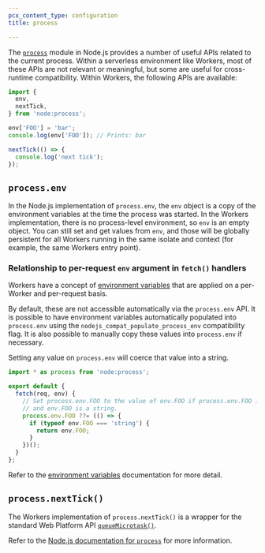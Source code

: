```yaml
---
pcx_content_type: configuration
title: process

---
```



<Render file="nodejs-compat-howto" />

The [`process`](https://nodejs.org/dist/latest-v19.x/docs/api/process.html) module in Node.js provides a number of useful APIs related to the current process. Within a serverless environment like Workers, most of these APIs are not relevant or meaningful, but some are useful for cross-runtime compatibility. Within Workers, the following APIs are available:

```js
import {
  env,
  nextTick,
} from 'node:process';

env['FOO'] = 'bar';
console.log(env['FOO']); // Prints: bar

nextTick(() => {
  console.log('next tick');
});
```

## `process.env`

In the Node.js implementation of `process.env`, the `env` object is a copy of the environment variables at the time the process was started. In the Workers implementation, there is no process-level environment, so `env` is an empty object. You can still set and get values from `env`, and those will be globally persistent for all Workers running in the same isolate and context (for example, the same Workers entry point).

### Relationship to per-request `env` argument in `fetch()` handlers

Workers have a concept of [environment variables](/workers/configuration/environment-variables/) that are applied on a per-Worker and per-request basis.

By default, these are not accessible automatically via the `process.env` API. It is
possible to have environment variables automatically populated into `process.env` using
the `nodejs_compat_populate_process_env` compatibility flag. It is also possible to
manually copy these values into `process.env` if necessary.

Setting any value on `process.env` will coerce that value into a string.

```js
import * as process from 'node:process';

export default {
  fetch(req, env) {
    // Set process.env.FOO to the value of env.FOO if process.env.FOO is not already set
    // and env.FOO is a string.
    process.env.FOO ??= (() => {
      if (typeof env.FOO === 'string') {
        return env.FOO;
      }
    })();
  }
};
```

Refer to the [environment variables](/workers/configuration/environment-variables/)
documentation for more detail.

## `process.nextTick()`

The Workers implementation of `process.nextTick()` is a wrapper for the standard Web Platform API [`queueMicrotask()`](https://developer.mozilla.org/en-US/docs/Web/API/WindowOrWorkerGlobalScope/queueMicrotask).

Refer to the [Node.js documentation for `process`](https://nodejs.org/dist/latest-v19.x/docs/api/process.html) for more information.
